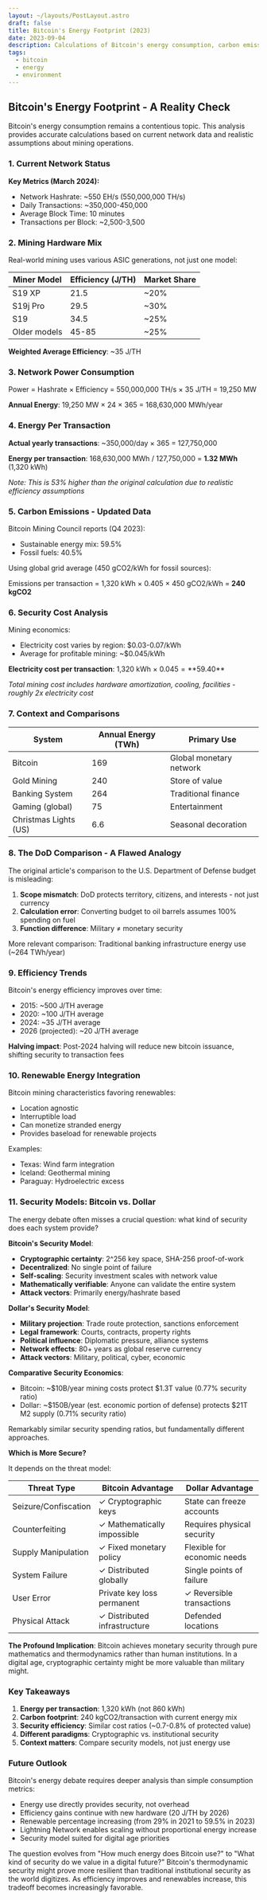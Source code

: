 ```yaml
---
layout: ~/layouts/PostLayout.astro
draft: false
title: Bitcoin's Energy Footprint (2023)
date: 2023-09-04
description: Calculations of Bitcoin's energy consumption, carbon emissions, and security costs with proper context
tags:
  - bitcoin
  - energy
  - environment
---
```


## Bitcoin's Energy Footprint - A Reality Check

Bitcoin's energy consumption remains a contentious topic. This analysis provides accurate
calculations based on current network data and realistic assumptions about mining operations.

### 1. Current Network Status

**Key Metrics (March 2024):**
- Network Hashrate: ~550 EH/s (550,000,000 TH/s)
- Daily Transactions: ~350,000-450,000
- Average Block Time: 10 minutes
- Transactions per Block: ~2,500-3,500

### 2. Mining Hardware Mix

Real-world mining uses various ASIC generations, not just one model:

| Miner Model | Efficiency (J/TH) | Market Share |
|-------------|-------------------|--------------|
| S19 XP | 21.5 | ~20% |
| S19j Pro | 29.5 | ~30% |
| S19 | 34.5 | ~25% |
| Older models | 45-85 | ~25% |

**Weighted Average Efficiency**: ~35 J/TH

### 3. Network Power Consumption

Power = Hashrate × Efficiency = 550,000,000 TH/s × 35 J/TH = 19,250 MW

**Annual Energy**: 19,250 MW × 24 × 365 = 168,630,000 MWh/year

### 4. Energy Per Transaction

**Actual yearly transactions**: ~350,000/day × 365 = 127,750,000

**Energy per transaction**: 168,630,000 MWh / 127,750,000 = **1.32 MWh** (1,320 kWh)

*Note: This is 53% higher than the original calculation due to realistic efficiency assumptions*

### 5. Carbon Emissions - Updated Data

Bitcoin Mining Council reports (Q4 2023):
- Sustainable energy mix: 59.5%
- Fossil fuels: 40.5%

Using global grid average (450 gCO2/kWh for fossil sources):

Emissions per transaction = 1,320 kWh × 0.405 × 450 gCO2/kWh = **240 kgCO2**

### 6. Security Cost Analysis

Mining economics:
- Electricity cost varies by region: $0.03-0.07/kWh
- Average for profitable mining: ~$0.045/kWh

**Electricity cost per transaction**: 1,320 kWh × $0.045 = **$59.40**

*Total mining cost includes hardware amortization, cooling, facilities - roughly 2x electricity
cost*

### 7. Context and Comparisons

| System | Annual Energy (TWh) | Primary Use |
|--------|-------------------|-------------|
| Bitcoin | 169 | Global monetary network |
| Gold Mining | 240 | Store of value |
| Banking System | 264 | Traditional finance |
| Gaming (global) | 75 | Entertainment |
| Christmas Lights (US) | 6.6 | Seasonal decoration |

### 8. The DoD Comparison - A Flawed Analogy

The original article's comparison to the U.S. Department of Defense budget is misleading:

1. **Scope mismatch**: DoD protects territory, citizens, and interests - not just currency
2. **Calculation error**: Converting budget to oil barrels assumes 100% spending on fuel
3. **Function difference**: Military ≠ monetary security

More relevant comparison: Traditional banking infrastructure energy use (~264 TWh/year)

### 9. Efficiency Trends

Bitcoin's energy efficiency improves over time:
- 2015: ~500 J/TH average
- 2020: ~100 J/TH average  
- 2024: ~35 J/TH average
- 2026 (projected): ~20 J/TH average

**Halving impact**: Post-2024 halving will reduce new bitcoin issuance, shifting security to
transaction fees

### 10. Renewable Energy Integration

Bitcoin mining characteristics favoring renewables:
- Location agnostic
- Interruptible load
- Can monetize stranded energy
- Provides baseload for renewable projects

Examples:
- Texas: Wind farm integration
- Iceland: Geothermal mining
- Paraguay: Hydroelectric excess

### 11. Security Models: Bitcoin vs. Dollar

The energy debate often misses a crucial question: what kind of security does each system provide?

**Bitcoin's Security Model**:
- **Cryptographic certainty**: 2^256 key space, SHA-256 proof-of-work
- **Decentralized**: No single point of failure
- **Self-scaling**: Security investment scales with network value
- **Mathematically verifiable**: Anyone can validate the entire system
- **Attack vectors**: Primarily energy/hashrate based

**Dollar's Security Model**:
- **Military projection**: Trade route protection, sanctions enforcement
- **Legal framework**: Courts, contracts, property rights
- **Political influence**: Diplomatic pressure, alliance systems
- **Network effects**: 80+ years as global reserve currency
- **Attack vectors**: Military, political, cyber, economic

**Comparative Security Economics**:
- Bitcoin: ~$10B/year mining costs protect $1.3T value (0.77% security ratio)
- Dollar: ~$150B/year (est. economic portion of defense) protects $21T M2 supply (0.71% security
  ratio)

Remarkably similar security spending ratios, but fundamentally different approaches.

**Which is More Secure?**

It depends on the threat model:

| Threat Type | Bitcoin Advantage | Dollar Advantage |
|------------|------------------|-----------------|
| Seizure/Confiscation | ✓ Cryptographic keys | State can freeze accounts |
| Counterfeiting | ✓ Mathematically impossible | Requires physical security |
| Supply Manipulation | ✓ Fixed monetary policy | Flexible for economic needs |
| System Failure | ✓ Distributed globally | Single points of failure |
| User Error | Private key loss permanent | ✓ Reversible transactions |
| Physical Attack | ✓ Distributed infrastructure | Defended locations |

**The Profound Implication**: Bitcoin achieves monetary security through pure mathematics and
thermodynamics rather than human institutions. In a digital age, cryptographic certainty might be
more valuable than military might.

### Key Takeaways

1. **Energy per transaction**: 1,320 kWh (not 860 kWh)
2. **Carbon footprint**: 240 kgCO2/transaction with current energy mix
3. **Security efficiency**: Similar cost ratios (~0.7-0.8% of protected value)
4. **Different paradigms**: Cryptographic vs. institutional security
5. **Context matters**: Compare security models, not just energy use

### Future Outlook

Bitcoin's energy debate requires deeper analysis than simple consumption metrics:

- Energy use directly provides security, not overhead
- Efficiency gains continue with new hardware (20 J/TH by 2026)
- Renewable percentage increasing (from 29% in 2021 to 59.5% in 2023)
- Lightning Network enables scaling without proportional energy increase
- Security model suited for digital age priorities

The question evolves from "How much energy does Bitcoin use?" to "What kind of security do we value
in a digital future?" Bitcoin's thermodynamic security might prove more resilient than traditional
institutional security as the world digitizes. As efficiency improves and renewables increase, this
tradeoff becomes increasingly favorable.
